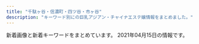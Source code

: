 ```yaml
---
title: "千駄ヶ谷・信濃町・四ツ谷・市ヶ谷"
description: "キーワード別にの巨乳アジアン・チャイナエステ嬢情報をまとめました。"
---
```


新着画像と新着キーワードをまとめています。
2021年04月15日の情報です。

<DmmAffiliateIns />
<KeywordTable
  shops={
    [
    {
        "keywords": {
            "C": 17,
            "85": 4,
            "95": 2,
            "87": 4,
            "86": 4,
            "D": 6,
            "88": 2,
            "84": 2
        },
        "name": "\u30aa\u30fc\u30ed\u30e9",
        "station": "\u56db\u8c37\u4e09\u4e01\u76ee\u99c52\u756a\u53e3",
        "img_links": [
            "http://l-rlx.com/girl/01.jpg",
            "http://l-rlx.com/s/images/slider/2.jpg",
            "http://l-rlx.com/s/uploads/06.jpg",
            "http://l-rlx.com/images/index_01.jpg",
            "http://l-rlx.com/s/images/pc.png",
            "http://l-rlx.com/s/images/slider/next.png",
            "http://l-rlx.com/s/uploads/08.jpg",
            "http://l-rlx.com/s/image/nav_cast.png",
            "http://l-rlx.com/images/index_21.jpg",
            "http://l-rlx.com/images/index_03.jpg",
            "http://l-rlx.com/girl/09.jpg",
            "http://l-rlx.com/s/images/t1.jpg",
            "http://l-rlx.com/s/uploads/07.jpg",
            "http://l-rlx.com/images/index_17.jpg",
            "http://l-rlx.com/images/info.jpg",
            "http://l-rlx.com/s/uploads/01.jpg",
            "http://l-rlx.com/images/rec_09.jpg",
            "http://l-rlx.com/s/images/slider/3.jpg",
            "http://l-rlx.com/images/index_05.jpg",
            "http://l-rlx.com/images/index_14.jpg",
            "http://l-rlx.com/images/03.jpg",
            "http://l-rlx.com/girl/03.jpg",
            "http://l-rlx.com/images/index_06.jpg",
            "http://l-rlx.com/images/sub_09.jpg",
            "http://l-rlx.com/s/images/top_2.jpg",
            "http://l-rlx.com/s/images/iphone.png",
            "http://l-rlx.com/images/01.jpg",
            "http://l-rlx.com/images/index_16.jpg",
            "http://l-rlx.com/s/images/okubokomachi.jpg",
            "http://l-rlx.com/s/images/service_01.png",
            "http://l-rlx.com/girl/08.jpg",
            "http://l-rlx.com/s/images/t3.jpg",
            "http://l-rlx.com/s/image/nav_manga.png",
            "http://l-rlx.com/s/images/tel.png",
            "http://l-rlx.com/s/uploads/010.jpg",
            "http://l-rlx.com/s/images/t4.jpg",
            "http://l-rlx.com/girl/02.jpg",
            "http://l-rlx.com/s/image/nav_top.png",
            "http://l-rlx.com/images/staff_09.jpg",
            "http://l-rlx.com/s/uploads/04.jpg",
            "http://l-rlx.com/s/uploads/03.jpg",
            "http://l-rlx.com/images/index_07.jpg",
            "http://l-rlx.com/s/image/nav_topics.png",
            "http://l-rlx.com/images/index_02.jpg",
            "http://l-rlx.com/s/uploads/05.jpg",
            "http://l-rlx.com/girl/05.jpg",
            "http://l-rlx.com/s/images/service_03.png",
            "http://l-rlx.com/s/images/slider/prev.png",
            "http://l-rlx.com/s/uploads/09.jpg",
            "http://l-rlx.com/s/image/nav_hotel.png",
            "http://l-rlx.com/s/image/nav_sys.png",
            "http://l-rlx.com/s/images/t2.jpg",
            "http://l-rlx.com/girl/04.jpg",
            "http://l-rlx.com/images/index_04.jpg",
            "http://l-rlx.com/images/index_20.jpg",
            "http://l-rlx.com/images/rec.jpg",
            "http://l-rlx.com/images/index_12.jpg",
            "http://l-rlx.com/girl/00.jpg",
            "http://l-rlx.com/s/images/service_07.png",
            "http://l-rlx.com/s/uploads/02.jpg",
            "http://l-rlx.com/images/02.jpg",
            "http://l-rlx.com/images/info_09.jpg",
            "http://l-rlx.com/s/images/slider/1.jpg"
        ],
        "url": "http://l-rlx.com/"
    },
    {
        "keywords": {},
        "station": "\u56db\u8c37\u4e09\u4e01\u76ee\u99c52\u756a",
        "url": "http://lakulaku.info/",
        "name": "\u767e\u5408",
        "img_links": [
            "http://lakulaku.info/images/top.jpg",
            "http://lakulaku.info/images/staff/ai.jpg",
            "http://lakulaku.info/images/staff/5-1.jpg",
            "http://lakulaku.info/img/5-2.jpg",
            "http://lakulaku.info/images/titestaff.png",
            "http://lakulaku.info/img/5-1.jpg",
            "http://lakulaku.info/img/s06.jpg",
            "http://lakulaku.info/images/staff/5-3.jpg",
            "http://lakulaku.info/images/staff/5-4.jpg",
            "http://lakulaku.info/img/5-4.jpg",
            "http://lakulaku.info/images/staff/momo.jpg",
            "http://lakulaku.info/swf/baner.jpg",
            "http://lakulaku.info/images/mobile.png",
            "http://lakulaku.info/images/staff/ai-a.jpg",
            "http://lakulaku.info/img/rina.jpg",
            "http://lakulaku.info/images/staff/mari.jpg",
            "http://lakulaku.info/img/5-5.jpg",
            "http://lakulaku.info/images/staff/rina.jpg",
            "http://lakulaku.info/images/newtit.png",
            "http://lakulaku.info/images/staff/sizuka.jpg",
            "http://lakulaku.info/images/staff/5-5.jpg",
            "http://lakulaku.info/img/5-3.jpg",
            "http://lakulaku.info/images/staff/nena.jpg",
            "http://lakulaku.info/images/staff/yumi.jpg",
            "http://lakulaku.info/images/staff/5-2.jpg",
            "http://lakulaku.info/images/staff/s06.jpg"
        ]
    },
    {
        "station": "\u56db\u8c37\u4e09\u4e01\u76ee\u99c52\u756a",
        "name": "ROSA",
        "url": "http://e-rosa.net/",
        "img_links": [
            "http://e-rosa.net/images/sejutu1.jpg",
            "http://e-rosa.net/images/noimage.jpg",
            "http://e-rosa.net/images/mio.jpg",
            "http://e-rosa.net/images/003.jpg",
            "http://e-rosa.net/images/ayaka.jpg",
            "http://e-rosa.net/images/002.jpg",
            "http://e-rosa.net/images/g13.jpg",
            "http://e-rosa.net/images/yuri.jpg",
            "http://e-rosa.net/images/right_top.png",
            "http://e-rosa.net/images/tite-magazine.png",
            "http://e-rosa.net/images/right_bottom.png",
            "http://e-rosa.net/images/girl_03.png",
            "http://e-rosa.net/images/005.jpg",
            "http://e-rosa.net/images/meyi1.jpg",
            "http://e-rosa.net/images/006.jpg",
            "http://e-rosa.net/images/rina0.jpg",
            "http://e-rosa.net/images/sejutu5.jpg",
            "http://e-rosa.net/images/aya2.jpg",
            "http://e-rosa.net/images/haruka.jpg",
            "http://e-rosa.net/images/ddd.jpg",
            "http://e-rosa.net/images/news_bottom.jpg",
            "http://e-rosa.net/images/nei_03.png",
            "http://e-rosa.net/images/gg1.png",
            "http://e-rosa.net/images/ha.jpg",
            "http://e-rosa.net/images/access3.jpg",
            "http://e-rosa.net/images/sejutu6.jpg",
            "http://e-rosa.net/images/rina2.jpg",
            "http://e-rosa.net/images/009.jpg",
            "http://e-rosa.net/images/mimi.jpg",
            "http://e-rosa.net/images/girl_01.png",
            "http://e-rosa.net/images/rina1.jpg",
            "http://e-rosa.net/images/yuyi.jpg",
            "http://e-rosa.net/images/risa.jpg",
            "http://e-rosa.net/images/aya1.jpg",
            "http://e-rosa.net/images/grande.jpg",
            "http://e-rosa.net/images/yuyu.jpg",
            "http://e-rosa.net/images/misa1.jpg",
            "http://e-rosa.net/images/girlx_top.png",
            "http://e-rosa.net/images/tite-staff.png",
            "http://e-rosa.net/images/tite-link.png",
            "http://e-rosa.net/images/te3.jpg",
            "http://e-rosa.net/images/girl_top.png",
            "http://e-rosa.net/images/004.jpg",
            "http://e-rosa.net/images/g1.jpg",
            "http://e-rosa.net/images/nei_01.png",
            "http://e-rosa.net/images/sejutu2.jpg",
            "http://e-rosa.net/images/te2.jpg",
            "http://e-rosa.net/images/meyi2.jpg",
            "http://e-rosa.net/images/001.jpg",
            "http://e-rosa.net/images/k1.jpg",
            "http://e-rosa.net/images/news_top.jpg",
            "http://e-rosa.net/images/rimi.jpg",
            "http://e-rosa.net/images/pagetop.png",
            "http://e-rosa.net/images/te1.jpg",
            "http://e-rosa.net/images/yuna.jpg"
        ],
        "keywords": {}
    },
    {
        "keywords": {
            "86": 3,
            "85": 1,
            "D": 4
        },
        "station": "\u9eb9\u753a\u99c51\u756a\u51fa\u53e3",
        "name": "Moon",
        "url": "http://xn--vckg5a9gug.in.net/",
        "img_links": [
            "http://xn--vckg5a9gug.in.net/images/fbt.jpg",
            "http://xn--vckg5a9gug.in.net/images/tit5.jpg",
            "http://xn--vckg5a9gug.in.net/images/tit4.jpg",
            "http://xn--vckg5a9gug.in.net/images/cg03.jpg",
            "http://xn--vckg5a9gug.in.net/images/no.png",
            "http://xn--vckg5a9gug.in.net/images/cg04.jpg",
            "http://xn--vckg5a9gug.in.net/images/tit3.jpg",
            "http://xn--vckg5a9gug.in.net/images/cg02.jpg",
            "http://xn--vckg5a9gug.in.net/images/sys.jpg",
            "http://xn--vckg5a9gug.in.net/images/cg01.jpg",
            "http://xn--vckg5a9gug.in.net/images/top.jpg",
            "http://xn--vckg5a9gug.in.net/link/menlog.jpg",
            "http://xn--vckg5a9gug.in.net/images/fla.jpg",
            "http://xn--vckg5a9gug.in.net/images/tit2.jpg",
            "http://xn--vckg5a9gug.in.net/images/tit1.jpg",
            "http://xn--vckg5a9gug.in.net/images/fbf.jpg"
        ]
    },
    {
        "img_links": [
            "http://1819-kizuna.work/img/st024.jpg",
            "http://1819-kizuna.work/img/st23.jpg",
            "http://1819-kizuna.work/i/img/r3.jpg",
            "http://1819-kizuna.work/img/1F339.png",
            "http://1819-kizuna.work/img/mo.png",
            "http://1819-kizuna.work/i/img/st23.jpg",
            "http://1819-kizuna.work/i/img/st024.jpg",
            "http://1819-kizuna.work/i/img/s6.jpg",
            "http://1819-kizuna.work/i/img/s3.jpg",
            "http://1819-kizuna.work/i/img/st25.jpg",
            "http://1819-kizuna.work/img/botton.jpg",
            "http://1819-kizuna.work/img/s24.jpg",
            "http://1819-kizuna.work/img/1F351.png",
            "http://1819-kizuna.work/img/st24.jpg",
            "http://1819-kizuna.work/img/st30.jpg",
            "http://1819-kizuna.work/i/img/s4.jpg",
            "http://1819-kizuna.work/i/img/r1.jpg",
            "http://1819-kizuna.work/img/s25.jpg",
            "http://1819-kizuna.work/i/img/skr.png",
            "http://1819-kizuna.work/img/fla.jpg",
            "http://1819-kizuna.work/i/img/jk.jpg",
            "http://1819-kizuna.work/img/jk.jpg",
            "http://1819-kizuna.work/img/1F33C.png",
            "http://1819-kizuna.work/img/s30.jpg",
            "http://1819-kizuna.work/i/img/s2.jpg",
            "http://1819-kizuna.work/img/skr.png",
            "http://1819-kizuna.work/i/img/s1.jpg",
            "http://1819-kizuna.work/img/1F60A.png",
            "http://1819-kizuna.work/i/img/st031.jpg",
            "http://1819-kizuna.work/i/img/s5.jpg",
            "http://1819-kizuna.work/img/s23.jpg",
            "http://1819-kizuna.work/img/st031.jpg",
            "http://1819-kizuna.work/i/img/st31.jpg",
            "http://1819-kizuna.work/img/st31.jpg",
            "http://1819-kizuna.work/img/st25.jpg",
            "http://1819-kizuna.work/img/st023.jpg",
            "http://1819-kizuna.work/img/st030.jpg",
            "http://1819-kizuna.work/img/bottom.jpg",
            "http://1819-kizuna.work/img/1F353.png",
            "http://1819-kizuna.work/i/img/st24.jpg",
            "http://1819-kizuna.work/img/1F431.png",
            "http://1819-kizuna.work/img/s31.jpg",
            "http://1819-kizuna.work/i/img/st023.jpg",
            "http://1819-kizuna.work/i/img/st30.jpg",
            "http://1819-kizuna.work/i/img/st030.jpg",
            "http://1819-kizuna.work/i/img/r2.jpg",
            "http://1819-kizuna.work/i/img/r4.jpg"
        ],
        "station": "\u56db\u8c37\u4e09\u4e01\u76ee\u99c53\u756a\u51fa\u53e3",
        "name": "1819\uff5e\u7d46",
        "url": "http://1819-kizuna.work/",
        "keywords": {
            "85": 4,
            "C": 12,
            "D": 5,
            "86": 2,
            "84": 2
        }
    },
    {
        "url": "http://e-yotsuya.net/",
        "station": "JR\u56db\u30c4\u8c37\u99c5\u8d64\u5742\u53e3",
        "keywords": {
            "C": 14
        },
        "img_links": [
            "http://e-yotsuya.net/images/tite-staff1.jpg",
            "http://e-yotsuya.net/images/news-tit1.jpg",
            "http://e-yotsuya.net/images/g5.jpg",
            "http://e-yotsuya.net/images/top2.png",
            "http://e-yotsuya.net/images/room.jpg",
            "http://e-yotsuya.net/images/mobile.png",
            "http://e-yotsuya.net/images/baner2.jpg",
            "http://e-yotsuya.net/images/g8.jpg",
            "http://e-yotsuya.net/images/tite-staff.jpg",
            "http://e-yotsuya.net/images/baner.jpg",
            "http://e-yotsuya.net/images/g6.jpg",
            "http://e-yotsuya.net/images/g3.jpg",
            "http://e-yotsuya.net/images/g1.jpg",
            "http://e-yotsuya.net/images/news-tit.png",
            "http://e-yotsuya.net/images/g7.jpg",
            "http://e-yotsuya.net/images/g9.jpg",
            "http://e-yotsuya.net/images/g4.jpg",
            "http://e-yotsuya.net/images/top.jpg",
            "http://e-yotsuya.net/images/g2.jpg"
        ],
        "name": "\u30b9\u30de\u30a4\u30eb"
    },
    {
        "img_links": [
            "http://www.bara.relaxjp.info/files/003-02.jpg",
            "http://www.bara.relaxjp.info/images/slider/1.jpg",
            "http://www.bara.relaxjp.info/files/002-02.jpg",
            "http://www.bara.relaxjp.info/files/001.jpg",
            "http://www.bara.relaxjp.info/img/btn_side_mobile.jpg",
            "http://www.bara.relaxjp.info/images/slider/2.jpg",
            "http://www.bara.relaxjp.info/img/goback.jpg",
            "http://www.bara.relaxjp.info/img/ttl_news.png",
            "http://www.bara.relaxjp.info/files/005.jpg",
            "http://www.bara.relaxjp.info/files/003.jpg",
            "http://www.bara.relaxjp.info/files/005-02.jpg",
            "http://www.bara.relaxjp.info/img/ttl_info.png",
            "http://www.bara.relaxjp.info/img/tel.png",
            "http://www.bara.relaxjp.info/files/001-02.jpg",
            "http://www.bara.relaxjp.info/images/slider/3.jpg",
            "http://www.bara.relaxjp.info/img/pickup.jpg",
            "http://www.bara.relaxjp.info/files/002.jpg",
            "http://www.bara.relaxjp.info/img/ttl_therapist_top.png"
        ],
        "url": "http://www.bara.relaxjp.info/",
        "keywords": {
            "C": 12,
            "87": 6,
            "D": 8,
            "86": 2
        },
        "name": "\u8594\u8587",
        "station": "\u56db\u8c37\u4e09\u4e01\u76ee\u99c53\u756a\u53e3"
    },
    {
        "keywords": {},
        "url": "https://juno-esthe.tokyo/",
        "station": "\u56db\u30c4\u8c37\u99c52\u756a\u53e3",
        "img_links": [],
        "name": "\u30c6\u30a3\u30e9\u30df\u30b9"
    },
    {
        "img_links": [
            "http://aqua.jpn.cm/photos/sites/16/2018/01/2018011007031662.jpg",
            "http://aqua.jpn.cm/photos/sites/16/2019/03/2019031107062221.jpg",
            "http://aqua.jpn.cm/images/3.jpg",
            "http://aqua.jpn.cm/images/top.png",
            "http://aqua.jpn.cm/images/1.jpg",
            "http://aqua.jpn.cm/photos/sites/16/2020/10/2020100906522289.jpg",
            "http://aqua.jpn.cm/photos/sites/16/2020/04/2020040301184076.jpg",
            "http://aqua.jpn.cm/images/room1.jpg",
            "http://aqua.jpn.cm/images/room2.jpg",
            "http://aqua.jpn.cm/photos/sites/16/2018/01/2018013112184869.jpg",
            "http://aqua.jpn.cm/images/room4.jpg",
            "http://aqua.jpn.cm/photos/sites/16/2021/03/2021032308500758.jpg",
            "http://aqua.jpn.cm/photos/sites/16/2021/03/2021031006535594.jpg",
            "http://aqua.jpn.cm/photos/sites/16/2020/09/2020091507031094.jpg",
            "http://aqua.jpn.cm/images/s_staff.png",
            "http://aqua.jpn.cm/images/mobile.jpg",
            "http://aqua.jpn.cm/photos/sites/16/2018/01/2018011007031899.jpg",
            "http://aqua.jpn.cm/photos/sites/16/2019/02/2019020108033676.jpg",
            "http://aqua.jpn.cm/photos/sites/16/2021/03/2021032308500056.jpg",
            "http://aqua.jpn.cm/photos/sites/16/2018/01/2018011007032034.jpg",
            "http://aqua.jpn.cm/images/2.jpg",
            "http://aqua.jpn.cm/photos/sites/16/2018/05/2018052105590585.jpg",
            "http://aqua.jpn.cm/photos/sites/16/2020/10/2020100508293240.jpg",
            "http://aqua.jpn.cm/photos/sites/16/2020/03/2020030507254950.jpg",
            "http://aqua.jpn.cm/images/s_news.jpg",
            "http://aqua.jpn.cm/images/s_pick.png",
            "http://aqua.jpn.cm/photos/sites/16/2021/01/2021011401054262.jpg",
            "http://aqua.jpn.cm/images/room3.jpg",
            "http://aqua.jpn.cm/images/line.jpg",
            "http://aqua.jpn.cm/photos/sites/16/2021/03/2021030106235633.jpg",
            "http://aqua.jpn.cm/images/room5.jpg",
            "http://aqua.jpn.cm/photos/sites/16/2020/12/2020120208263886.jpg"
        ],
        "station": "\u56db\u8c37\u4e09\u4e01\u76ee\u99c52\u756a\u51fa\u53e3",
        "url": "http://aqua.jpn.cm/",
        "name": "\u5149\u540d",
        "keywords": {
            "85": 108,
            "83": 18,
            "86": 126,
            "D": 252,
            "82": 18,
            "84": 18,
            "87": 18,
            "C": 54
        }
    },
    {
        "url": "https://tanpopo.tyo.cm/",
        "station": "\u56db\u8c37\u4e09\u4e01\u76ee\u99c52\u756a",
        "name": "\u305f\u3093\u307d\u307d",
        "keywords": {
            "86": 8,
            "85": 20,
            "D": 32,
            "C": 17,
            "84": 4
        },
        "img_links": [
            "https://tanpopo.tyo.cm/photos/sites/43/2021/03/2021031408034074.jpg",
            "https://tanpopo.tyo.cm/photos/sites/43/2021/03/2021031408034196.jpg",
            "https://tanpopo.tyo.cm/images/mainimg.jpg",
            "https://tanpopo.tyo.cm/photos/sites/43/2021/03/2021032601572729.jpg",
            "https://tanpopo.tyo.cm/images/service4.jpg",
            "https://tanpopo.tyo.cm/photos/sites/43/2021/03/2021031408034382.jpg",
            "https://tanpopo.tyo.cm/images/service1.jpg",
            "https://tanpopo.tyo.cm/photos/sites/43/2021/03/2021031408034299.jpg",
            "https://tanpopo.tyo.cm/photos/sites/43/2021/04/2021041102041633.jpg",
            "https://tanpopo.tyo.cm/images/pagetop.png",
            "https://tanpopo.tyo.cm/images/service3.jpg",
            "https://tanpopo.tyo.cm/images/img_teaser.jpg",
            "https://tanpopo.tyo.cm/photos/sites/43/2021/04/2021041102041811.jpg",
            "https://tanpopo.tyo.cm/images/sp_img_teaser.jpg",
            "https://tanpopo.tyo.cm/photos/sites/43/2021/04/2021041102041776.jpg",
            "https://tanpopo.tyo.cm/photos/sites/43/2021/04/2021041102041585.jpg",
            "https://tanpopo.tyo.cm/images/sp_mainimg.jpg",
            "https://tanpopo.tyo.cm/photos/sites/43/2021/03/2021032601573011.jpg",
            "https://tanpopo.tyo.cm/photos/sites/43/2021/03/2021032601572927.jpg",
            "https://tanpopo.tyo.cm/photos/sites/43/2021/03/202103260157281.jpg",
            "https://tanpopo.tyo.cm/images/service2.jpg"
        ]
    }
]
}
/>
<DmmAffiliateScript />
